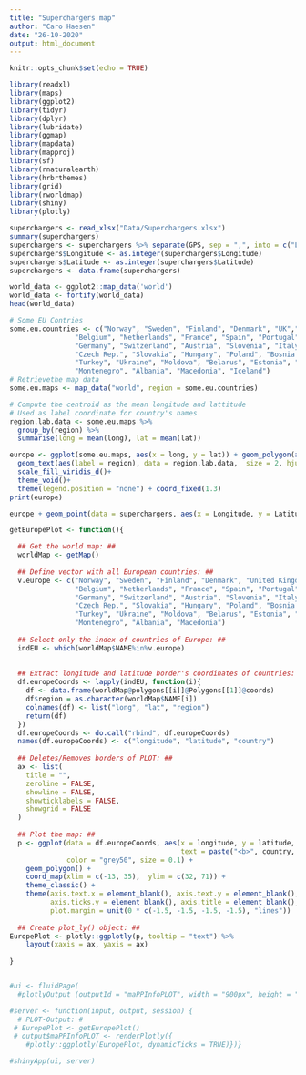 ```yaml
---
title: "Superchargers map"
author: "Caro Haesen"
date: "26-10-2020"
output: html_document
---
```


```r
knitr::opts_chunk$set(echo = TRUE)
```

```r
library(readxl)
library(maps)
library(ggplot2)
library(tidyr)
library(dplyr)
library(lubridate)
library(ggmap)
library(mapdata)
library(mapproj)
library(sf)
library(rnaturalearth)
library(hrbrthemes)
library(grid)
library(rworldmap)
library(shiny)
library(plotly)

```
```r
superchargers <- read_xlsx("Data/Superchargers.xlsx")
summary(superchargers)
superchargers <- superchargers %>% separate(GPS, sep = ",", into = c("Latitude", "Longitude"))
superchargers$Longitude <- as.integer(superchargers$Longitude)
superchargers$Latitude <- as.integer(superchargers$Latitude)
superchargers <- data.frame(superchargers)
```

```r
world_data <- ggplot2::map_data('world')
world_data <- fortify(world_data)
head(world_data)
```

```r
# Some EU Contries
some.eu.countries <- c("Norway", "Sweden", "Finland", "Denmark", "UK","Ireland", "Greece",
                "Belgium", "Netherlands", "France", "Spain", "Portugal", "Luxembourg", "Croatia",
                "Germany", "Switzerland", "Austria", "Slovenia", "Italy", "Bulgaria", "Romania",
                "Czech Rep.", "Slovakia", "Hungary", "Poland", "Bosnia Hercegovina", "Serbia",
                "Turkey", "Ukraine", "Moldova", "Belarus", "Estonia", "Latvia", "Lithuania",
                "Montenegro", "Albania", "Macedonia", "Iceland")
# Retrievethe map data
some.eu.maps <- map_data("world", region = some.eu.countries)

# Compute the centroid as the mean longitude and lattitude
# Used as label coordinate for country's names
region.lab.data <- some.eu.maps %>%
  group_by(region) %>%
  summarise(long = mean(long), lat = mean(lat))

europe <- ggplot(some.eu.maps, aes(x = long, y = lat)) + geom_polygon(aes( group = group), color='black', fill = 'white')+
  geom_text(aes(label = region), data = region.lab.data,  size = 2, hjust = 0.5)+
  scale_fill_viridis_d()+
  theme_void()+
  theme(legend.position = "none") + coord_fixed(1.3)
print(europe)
```

```r
europe + geom_point(data = superchargers, aes(x = Longitude, y = Latitude), size = 0.3, color = 'red') + coord_fixed(1.3)
```

```r
getEuropePlot <- function(){

  ## Get the world map: ##
  worldMap <- getMap()
  
  ## Define vector with all European countries: ##
  v.europe <- c("Norway", "Sweden", "Finland", "Denmark", "United Kingdom","Ireland", "Greece",
                "Belgium", "Netherlands", "France", "Spain", "Portugal", "Luxembourg", "Croatia",
                "Germany", "Switzerland", "Austria", "Slovenia", "Italy", "Bulgaria", "Romania",
                "Czech Rep.", "Slovakia", "Hungary", "Poland", "Bosnia Hercegovina", "Serbia",
                "Turkey", "Ukraine", "Moldova", "Belarus", "Estonia", "Latvia", "Lithuania",
                "Montenegro", "Albania", "Macedonia")
  
  ## Select only the index of countries of Europe: ##
  indEU <- which(worldMap$NAME%in%v.europe)
  
  
  ## Extract longitude and latitude border's coordinates of countries: ##
  df.europeCoords <- lapply(indEU, function(i){
    df <- data.frame(worldMap@polygons[[i]]@Polygons[[1]]@coords)
    df$region = as.character(worldMap$NAME[i])
    colnames(df) <- list("long", "lat", "region")
    return(df)
  })
  df.europeCoords <- do.call("rbind", df.europeCoords)
  names(df.europeCoords) <- c("longitude", "latitude", "country")
  
  ## Deletes/Removes borders of PLOT: ##
  ax <- list(
    title = "",
    zeroline = FALSE,
    showline = FALSE,
    showticklabels = FALSE,
    showgrid = FALSE
  )
  
  ## Plot the map: ##
  p <- ggplot(data = df.europeCoords, aes(x = longitude, y = latitude, group = country, 
                                          text = paste("<b>", country, '</b>\n')), 
              color = "grey50", size = 0.1) + 
    geom_polygon() +
    coord_map(xlim = c(-13, 35),  ylim = c(32, 71)) +
    theme_classic() +
    theme(axis.text.x = element_blank(), axis.text.y = element_blank(), axis.ticks.x = element_blank(),
          axis.ticks.y = element_blank(), axis.title = element_blank(), legend.position = "none",
          plot.margin = unit(0 * c(-1.5, -1.5, -1.5, -1.5), "lines")) 
  
  ## Create plot_ly() object: ##
EuropePlot <- plotly::ggplotly(p, tooltip = "text") %>%
    layout(xaxis = ax, yaxis = ax) 
   
}


#ui <- fluidPage(
  #plotlyOutput (outputId = "maPPInfoPLOT", width = "900px", height = "600px"))

#server <- function(input, output, session) {
  # PLOT-Output: #
 # EuropePlot <- getEuropePlot()
 # output$maPPInfoPLOT <- renderPlotly({
    #plotly::ggplotly(EuropePlot, dynamicTicks = TRUE)})}

#shinyApp(ui, server)
```

